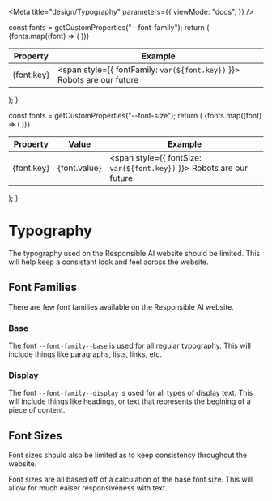 
<Meta
  title="design/Typography"
  parameters={{
    viewMode: "docs",
  }}
/>

  const fonts = getCustomProperties("--font-family");
  return (
    <table>
      <thead>
        <tr>
          <th>Property</th>
          <th>Example</th>
        </tr>
      </thead>
      <tbody>
        {fonts.map((font) => (
          <tr>
            <td>{font.key}</td>
            <td>
              <span style={{ fontFamily: `var(${font.key})` }}>
                Robots are our future
              </span>
            </td>
          </tr>
        ))}
      </tbody>
    </table>
  );
}

  const fonts = getCustomProperties("--font-size");
  return (
    <table>
      <thead>
        <tr>
          <th>Property</th>
          <th>Value</th>
          <th>Example</th>
        </tr>
      </thead>
      <tbody>
        {fonts.map((font) => (
          <tr>
            <td>{font.key}</td>
            <td>{font.value}</td>
            <td>
              <span style={{ fontSize: `var(${font.key})` }}>
                Robots are our future
              </span>
            </td>
          </tr>
        ))}
      </tbody>
    </table>
  );
}

# Typography

The typography used on the Responsible AI website should be limited. This will help keep a consistant look and feel across the website.

## Font Families

There are few font families available on the Responsible AI website.

<FontFamilies />

### Base

The font `--font-family--base` is used for all regular typography. This will include things like paragraphs, lists, links, etc.

### Display

The font `--font-family--display` is used for all types of display text. This will include things like headings, or text that represents the begining of a piece of content.

## Font Sizes

Font sizes should also be limited as to keep consistency throughout the website.

Font sizes are all based off of a calculation of the base font size. This will allow for much eaiser responsiveness with text.

<FontSizes />
